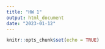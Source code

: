 ```yaml
---
title: "HW 1"
output: html_document
date: "2023-01-12"
---
```


```r
knitr::opts_chunk$set(echo = TRUE)
```
